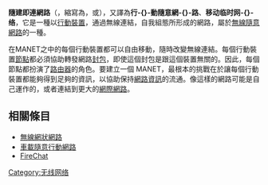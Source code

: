 {{expand|time=2016-09-26T05:11:46+00:00}}
{{noteTA|G1=IT}}
{{unreferenced|time=2010-07-10T01:26:15+00:00}}
'''隨建即連網路'''（{{lang-en|mobile ad hoc network}}，縮寫為{{lang|en|MANET}}，或{{lang-en|mobile mesh network}}），又譯為'''行-{}-動隨意網-{}-路'''、'''移动临时网-{}-络'''，它是一種以[[行動裝置|行動裝置]]，通過無線連結，自我組態所形成的網路，屬於[[無線隨意網路|無線隨意網路]]的一種。

在MANET之中的每個行動裝置都可以自由移動，隨時改變無線連結。每個行動裝置[[節點|節點]]都必須協助轉發網路[[封包|封包]]，即使這個封包是跟這個裝置無關的。因此，每個節點都扮演了[[路由器|路由器]]的角色。要建立一個 MANET，最根本的挑戰在於讓每個行動裝置都能夠得到足夠的資訊，以協助保持[[網路資訊|網路資訊]]的流通。像這樣的網路可能是自己運作的，或者連結到更大的[[網際網路|網際網路]]。

==相關條目==
*[[無線網狀網路|無線網狀網路]]
*[[車載隨意行動網路|車載隨意行動網路]]
*[[FireChat|FireChat]]

{{Channel access methods}}

{{DEFAULTSORT:Mobile ad hoc network}}
[[Category:无线网络|Category:无线网络]]
